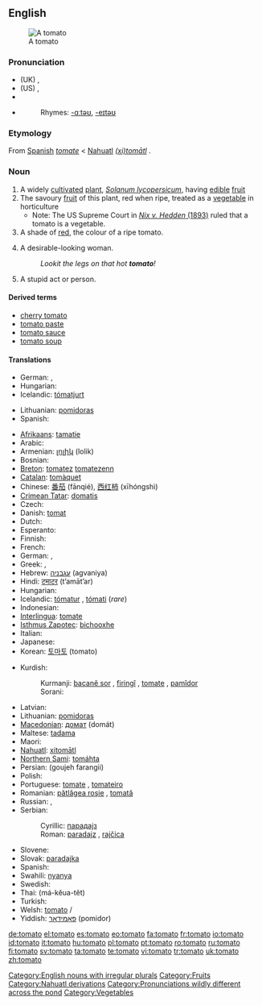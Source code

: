{{see|tōmato}}
{{wikipedia}}
==English==

[[Image:Tomato.jpg|thumb|A tomato]]

===Pronunciation===
* (UK) {{IPA|/təˈmɑːtəʊ/}}, {{SAMPA|/t@"mA:t@U/}}
* (US) {{IPA|/təˈmeɪtoʊ/}}, {{SAMPA|/t@"meIt@U/}}
* {{audio|en-uk-tomato.ogg|Audio (UK)}}
* {{audio|en-us-tomato.ogg|Audio (US)}}
*: Rhymes: [[Rhymes:English:-ɑːtəʊ|-ɑːtəʊ]], [[Rhymes:English:-eɪtəʊ|-eɪtəʊ]]

===Etymology===
From [[Spanish]] ''[[tomate]]'' < [[Nahuatl]] ''[[tomatl|(xi)tomātl]]''<!-- Is "(xi)" part of the Nahuatl word or does this syntax represent "'xitomatl' or 'tomatl'"? Either way, the Nahuatl word should be linked. ANSWER: Xitomatl is the large variety that we are more familiar with, and tomatl is the small tomatillo. However, some dialects of Nahuatl call even the large tomatoes tomatl. The basic form of the word is tomatl, and the prefix xi- is an augmentative. -->.

===Noun===
{{en-noun|es}}

# A widely [[cultivated]] [[plant]], ''[[Solanum lycopersicum]]'', having [[edible]] [[fruit]]
# The savoury [[fruit]] of this plant, red when ripe, treated as a [[vegetable]] in horticulture
#* Note: The US Supreme Court in [http://en.wikipedia.org/wiki/Nix_v._Hedden ''Nix v. Hedden'' (1893)] ruled that a tomato is a vegetable.
# A shade of [[red]], the colour of a ripe tomato.
# {{slang}} A desirable-looking woman.
#: ''Lookit the legs on that hot '''tomato'''!''
# {{slang}} A stupid act or person.

====Derived terms====
* [[cherry tomato]]
* [[tomato paste]]
* [[tomato sauce]]
* [[tomato soup]]

====Translations====
{{trans-top|tomato plant}}
* German: {{t+|de|Tomate|f}}, {{t+|de|Tomatenflanze|f}}
* Hungarian: {{t+|hu|paradicsom}}
* Icelandic: [[tómatjurt]] {{f}}
{{trans-mid}}
* Lithuanian: [[pomidoras]] {{m}}
* Spanish: {{t+|es|tomate|m}}
{{trans-bottom}}

{{trans-top|tomato}}
* [[Afrikaans]]: [[tamatie]]
* Arabic: {{ARchar|[[بندورة]]}} {{unicode|(bandó:ra)}} {{f}}
* Armenian: [[լոլիկ]] (lolik)
* Bosnian: {{t-|bs|paradajz|m}}
* [[Breton]]: [[tomatez]] {{italbrac|collective}} [[tomatezenn]] {{f|s}}
* [[Catalan]]: [[tomàquet]] {{m}}
* Chinese: [[番茄]] (fānqié), [[西红柿]] (xīhóngshì)
* [[Crimean Tatar]]: [[domatis]]
* Czech: {{t-|cs|rajče|n}}
* Danish: [[tomat]] {{c}}
* Dutch: {{t+|nl|tomaat|f}}
* Esperanto: {{t+|eo|tomato|xs=Esperanto}}
* Finnish: {{t+|fi|tomaatti}}
* French: {{t+|fr|tomate|f}}
* German: {{t+|de|Tomate|f}}, {{t+|de|Paradeiser|m}}
* Greek: {{t+|el|ντομάτα|f|tr=domáta|sc=Grek}}, {{t+|el|τομάτα|f|tr=tomáta|sc=Grek}}
* Hebrew: [[עגבניה]] (agvaniya) {{f}}
* Hindi: [[टमाटर]] (t’amāt’ar) {{m}}
* Hungarian: {{t+|hu|paradicsom}}
* Icelandic: [[tómatur]] {{m}}, [[tómati]] {{m}} (''rare'')
* Indonesian: {{t+|id|tomat|xs=Indonesian}}
* [[Interlingua]]: [[tomate]]
* [[Isthmus Zapotec]]: [[bichooxhe]]
* Italian: {{t+|it|pomodoro|m}}
* Japanese: {{t-|ja|トマト|tr=tomato|sc=Jpan}}
* Korean: [[토마토]] (tomato)
{{trans-mid}}
* Kurdish:
*: Kurmanji: [[bacanê sor]] {{f}}, [[firingî]] {{f}}, [[tomate]] {{f}}, [[pamîdor]] {{f}}
*: Sorani: {{t|ku|ته‌ماته‌|tr=tamAta|sc=KUchar}}
* Latvian: {{t-|lv|tomāts|m|xs=Latvian}}
* Lithuanian: [[pomidoras]] {{m}}
* [[Macedonian]]: [[домат#Macedonian|домат]] (domát) {{m}}
* Maltese: [[tadama]] {{f}}
* Maori: {{t-|mi|tōmato|xs=Maori}}
* [[Nahuatl]]: [[xitomatl|xitomātl]]
* [[Northern Sami]]: [[tomáhta]]
* Persian: {{FAchar|[[گوجه فرنگی]]}} (goujeh farangii)
* Polish: {{t+|pl|pomidor|m}}
* Portuguese: [[tomate]] {{m}} {{italbrac|fruit}}, [[tomateiro]] {{m}} {{italbrac|plant}}
* Romanian: [[pătlăgea roşie]] {{f}}, [[tomată]] {{f}}
* Russian: {{t+|ru|помидор|m|tr=pomidór|sc=Cyrl}}, {{t+|ru|томат|m|tr=tomát|sc=Cyrl}}
* Serbian:
*: Cyrillic: [[парадајз#Serbian|парадајз]] {{m}}
*: Roman: [[paradajz#Serbian|paradajz]] {{m}}, [[rajčica]] {{f}}
* Slovene: {{t+|sl|paradižnik|m}}
* Slovak: [[paradajka]] {{f}}
* Spanish: {{t+|es|tomate|m}}
* Swahili: [[nyanya]]
* Swedish: {{t+|sv|tomat|c}}
* Thai: {{THchar|[[มะเขือเทศ]]}} (má-kĕua-têt)
* Turkish: {{t+|tr|domates}}
* Welsh: [[#Welsh|tomato]] {{m}}/{{f}}
* Yiddish: [[פּאָמידאָר]] (pomidor) {{m}}
{{trans-bottom}}

[[Category:English nouns with irregular plurals]]
[[Category:Fruits]]
[[Category:Nahuatl derivations]]
[[Category:Pronunciations wildly different across the pond]]
[[Category:Vegetables]]

[[de:tomato]]
[[el:tomato]]
[[es:tomato]]
[[eo:tomato]]
[[fa:tomato]]
[[fr:tomato]]
[[io:tomato]]
[[id:tomato]]
[[it:tomato]]
[[hu:tomato]]
[[pl:tomato]]
[[pt:tomato]]
[[ro:tomato]]
[[ru:tomato]]
[[fi:tomato]]
[[sv:tomato]]
[[ta:tomato]]
[[te:tomato]]
[[vi:tomato]]
[[tr:tomato]]
[[uk:tomato]]
[[zh:tomato]]